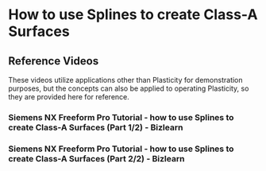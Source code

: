 # How to use Splines to create Class-A Surfaces


## Reference Videos

These videos utilize applications other than Plasticity for demonstration purposes, but the concepts can also be applied to operating Plasticity, so they are provided here for reference.

### Siemens NX Freeform Pro Tutorial - how to use Splines to create Class-A Surfaces (Part 1/2) - Bizlearn

<YouTube videoId="imHgQenWo4s" />


### Siemens NX Freeform Pro Tutorial - how to use Splines to create Class-A Surfaces (Part 2/2) - Bizlearn

<YouTube videoId="jsewD2iO70s" />




